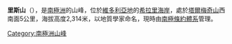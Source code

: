 {{coord|78|29|S|162|29|E|display=title}}

'''里斯山'''（{{lang-en|Mount Rees}}），是[[南極洲|南極洲]]的山峰，位於[[維多利亞地|維多利亞地]]的[[希拉里海岸|希拉里海岸]]，處於[[塔爾梅奇山|塔爾梅奇山]]西南面5公里，海拔高度2,314米，以地質學家命名，現時由[[南極條約體系|南極條約體系]]管理。

{{Antarctica-geo-stub}}
[[Category:南極洲山峰|Category:南極洲山峰]]